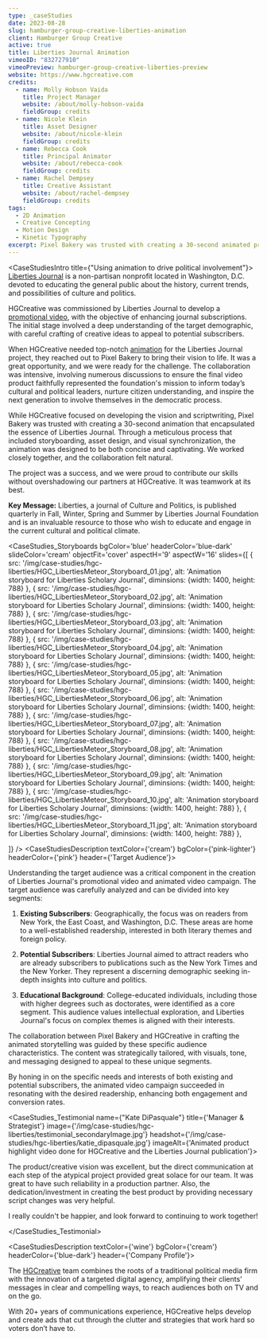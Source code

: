 ```yaml
---
type: _caseStudies
date: 2023-08-28
slug: hamburger-group-creative-liberties-animation
client: Hamburger Group Creative
active: true
title: Liberties Journal Animation
vimeoID: "832727910"
vimeoPreview: hamburger-group-creative-liberties-preview
website: https://www.hgcreative.com
credits:
  - name: Molly Hobson Vaida
    title: Project Manager
    website: /about/molly-hobson-vaida
    fieldGroup: credits
  - name: Nicole Klein
    title: Asset Designer
    website: /about/nicole-klein
    fieldGroup: credits
  - name: Rebecca Cook
    title: Principal Animator
    website: /about/rebecca-cook
    fieldGroup: credits
  - name: Rachel Dempsey
    title: Creative Assistant
    website: /about/rachel-dempsey
    fieldGroup: credits
tags:
  - 2D Animation
  - Creative Concepting
  - Motion Design
  - Kinetic Typography
excerpt: Pixel Bakery was trusted with creating a 30-second animated promotional video that encapsulated the essence of Liberties Journal.
---
```

<CaseStudiesIntro title={"Using animation to drive political involvement"}>
[Liberties Journal](https://libertiesjournal.com/) is a non-partisan nonprofit located in Washington, D.C. devoted to educating the general public about the history, current trends, and possibilities of culture and politics. 

HGCreative was commissioned by Liberties Journal to develop a [promotional video](/industries/nonprofit-video), with the objective of enhancing journal subscriptions. The initial stage involved a deep understanding of the target demographic, with careful crafting of creative ideas to appeal to potential subscribers.

When HGCreative needed top-notch [animation](/services/animation) for the Liberties Journal project, they reached out to Pixel Bakery to bring their vision to life. It was a great opportunity, and we were ready for the challenge.  The collaboration was intensive, involving numerous discussions to ensure the final video product faithfully represented the foundation's mission to inform today’s cultural and political leaders, nurture citizen understanding, and inspire the next generation to involve themselves in the democratic process.

While HGCreative focused on developing the vision and scriptwriting, Pixel Bakery was trusted with creating a 30-second animation that encapsulated the essence of Liberties Journal. Through a meticulous process that included storyboarding, asset design, and visual synchronization, the animation was designed to be both concise and captivating. We worked closely together, and the collaboration felt natural. 

The project was a success, and we were proud to contribute our skills without overshadowing our partners at HGCreative. It was teamwork at its best.

**Key Message:** Liberties, a journal of Culture and Politics, is published quarterly in Fall, Winter, Spring and Summer by Liberties Journal Foundation and is an invaluable resource to those who wish to educate and engage in the current cultural and political climate.
</CaseStudiesIntro>

<CaseStudies_Storyboards
bgColor='blue'
headerColor='blue-dark'
slideColor='cream'
objectFit='cover'
aspectH='9'
aspectW='16'
slides={[
    {
      src: '/img/case-studies/hgc-liberties/HGC_LibertiesMeteor_Storyboard_01.jpg',
      alt: 'Animation storyboard for Liberties Scholary Journal',
      diminsions: {width: 1400, height: 788}
    },
        {
      src: '/img/case-studies/hgc-liberties/HGC_LibertiesMeteor_Storyboard_02.jpg',
      alt: 'Animation storyboard for Liberties Scholary Journal',
      diminsions: {width: 1400, height: 788}
    },
        {
      src: '/img/case-studies/hgc-liberties/HGC_LibertiesMeteor_Storyboard_03.jpg',
      alt: 'Animation storyboard for Liberties Scholary Journal',
      diminsions: {width: 1400, height: 788}
    },
        {
      src: '/img/case-studies/hgc-liberties/HGC_LibertiesMeteor_Storyboard_04.jpg',
      alt: 'Animation storyboard for Liberties Scholary Journal',
      diminsions: {width: 1400, height: 788}
    },
     {
      src: '/img/case-studies/hgc-liberties/HGC_LibertiesMeteor_Storyboard_05.jpg',
      alt: 'Animation storyboard for Liberties Scholary Journal',
      diminsions: {width: 1400, height: 788}
    },
         {
      src: '/img/case-studies/hgc-liberties/HGC_LibertiesMeteor_Storyboard_06.jpg',
      alt: 'Animation storyboard for Liberties Scholary Journal',
      diminsions: {width: 1400, height: 788}
    },
         {
      src: '/img/case-studies/hgc-liberties/HGC_LibertiesMeteor_Storyboard_07.jpg',
      alt: 'Animation storyboard for Liberties Scholary Journal',
      diminsions: {width: 1400, height: 788}
    },
         {
      src: '/img/case-studies/hgc-liberties/HGC_LibertiesMeteor_Storyboard_08.jpg',
      alt: 'Animation storyboard for Liberties Scholary Journal',
      diminsions: {width: 1400, height: 788}
    },
         {
      src: '/img/case-studies/hgc-liberties/HGC_LibertiesMeteor_Storyboard_09.jpg',
      alt: 'Animation storyboard for Liberties Scholary Journal',
      diminsions: {width: 1400, height: 788}
    },
         {
      src: '/img/case-studies/hgc-liberties/HGC_LibertiesMeteor_Storyboard_10.jpg',
      alt: 'Animation storyboard for Liberties Scholary Journal',
      diminsions: {width: 1400, height: 788}
    },
         {
      src: '/img/case-studies/hgc-liberties/HGC_LibertiesMeteor_Storyboard_11.jpg',
      alt: 'Animation storyboard for Liberties Scholary Journal',
      diminsions: {width: 1400, height: 788}
    },

  ]}
/> 
<CaseStudiesDescription textColor={'cream'} bgColor={'pink-lighter'} headerColor={'pink'} header={'Target Audience'}>

Understanding the target audience was a critical component in the creation of Liberties Journal's promotional video and animated video campaign. The target audience was carefully analyzed and can be divided into key segments:

1. **Existing Subscribers**: Geographically, the focus was on readers from New York, the East Coast, and Washington, D.C. These areas are home to a well-established readership, interested in both literary themes and foreign policy.

2. **Potential Subscribers**: Liberties Journal aimed to attract readers who are already subscribers to publications such as the New York Times and the New Yorker. They represent a discerning demographic seeking in-depth insights into culture and politics.

3. **Educational Background**: College-educated individuals, including those with higher degrees such as doctorates, were identified as a core segment. This audience values intellectual exploration, and Liberties Journal's focus on complex themes is aligned with their interests.

The collaboration between Pixel Bakery and HGCreative in crafting the animated storytelling was guided by these specific audience characteristics. The content was strategically tailored, with visuals, tone, and messaging designed to appeal to these unique segments. 

By honing in on the specific needs and interests of both existing and potential subscribers, the animated video campaign succeeded in resonating with the desired readership, enhancing both engagement and conversion rates.

</CaseStudiesDescription>

<CaseStudies_Testimonial name={"Kate DiPasquale"} title={'Manager & Strategist'} image={'/img/case-studies/hgc-liberties/testimonial_secondaryImage.jpg'} headshot={'/img/case-studies/hgc-liberties/katie_dipasquale.jpg'} imageAlt={'Animated product highlight video done for HGCreative and the Liberties Journal publication'}>

The product/creative vision was excellent, but the direct communication at each step of the atypical project provided great solace for our team. It was great to have such reliability in a production partner. Also, the dedication/investment in creating the best product by providing necessary script changes was very helpful.

I really couldn't be happier, and look forward to continuing to work together!

</CaseStudies_Testimonial>


<CaseStudiesDescription textColor={'wine'} bgColor={'cream'} headerColor={'blue-dark'} header={'Company Profile'}>

The [HGCreative](http://hgcreative.com) team combines the roots of a traditional political media firm with the innovation of a targeted digital agency, amplifying their clients' messages in clear and compelling ways, to reach audiences both on TV and on the go. 

With 20+ years of communications experience, HGCreative helps develop and create ads that cut through the clutter and strategies that work hard so voters don’t have to.

</CaseStudiesDescription>